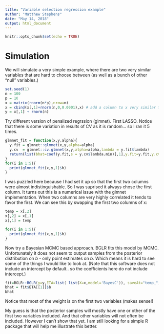 ```yaml
---
title: "Variable selection regression example"
author: "Matthew Stephens"
date: "May 14, 2018"
output: html_document
---
```


```r
knitr::opts_chunk$set(echo = TRUE)
```

# Simulation

We will simulate a very simple example, where there
are two very similar variables that are hard to choose
between (as well as a bunch of other "null" variables.)

```r
set.seed(1)
n = 100
p = 10
x = matrix(rnorm(n*p),nrow=n)
x = cbind(x[,1]+rnorm(n,0,0.0001),x) # add a column to x very similar to first column
y = x[,1] + rnorm(n)
```

Try different version of penalized regrssion (glmnet).
First LASSO. Notice that there is some variation in results
of CV as it is random... so I ran it 5 times.
```r
glmnet_fit = function(x,y,alpha){
  y.fit = glmnet::glmnet(x,y,alpha=alpha)
  y.cv  = glmnet::cv.glmnet(x,y,alpha=alpha,lambda = y.fit$lambda)
  return(list(bhat=coef(y.fit,s = y.cv$lambda.min)[,1],y.fit=y.fit,y.cv=y.cv))
}
for(i in 1:5){
  print(glmnet_fit(x,y,1)$b)
}


```

I was puzzled here because I had set it up so
that the first two columns were almost indistinguishable.
So I was suprised it always chose the first column.
It turns out this is a numerical issue with the glmnet implementation.
When two columns are very highly correlated it tends to favor the first.
We can see this by swapping the first two columns of x:
```r
temp = x[,2]
x[,2] = x[,1]
x[,1] = temp

for(i in 1:5){
  print(glmnet_fit(x,y,1)$b)
}
```


Now try a Bayesian MCMC based approach.
BGLR fits this model by MCMC.
Unfortunately it does not seem to output samples from the posterior distribution on $b$ - only point estimates on $b$. Which means it is hard to see some of the things I would like to look at.  (Note that this software does not include an intercept by default.. so the coefficients here do not include intercept.)
```r
fit=BGLR::BGLR(y=y,ETA=list( list(X=x,model='BayesC')), saveAt="temp_",nIter = 10000,verbose=FALSE)
bhat = fit$ETA[[1]]$b
bhat
```

Notice that most of the weight is on the first two variables (makes sense!)

My guess is that the posterior samples will mostly
have one or other of the first two variables included. 
And that other variables will not often be included. However I can't show that yet. I am still looking for a simple R package that will help me illustrate this better.



